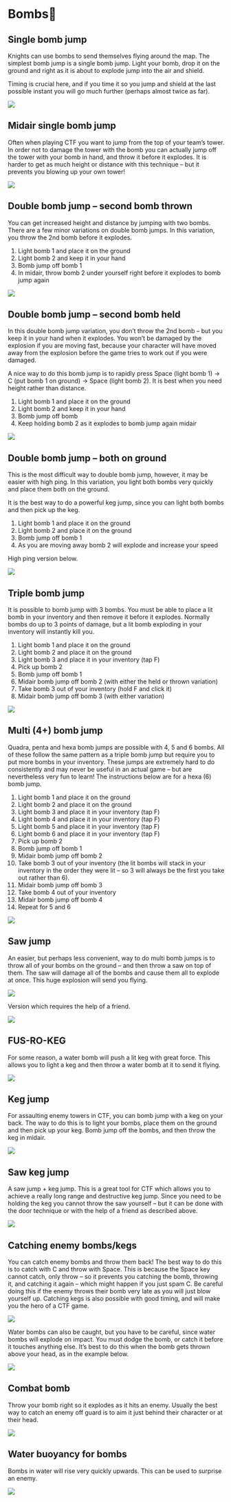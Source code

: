 # Bombs

## Single bomb jump

Knights can use bombs to send themselves flying around the map. The simplest bomb jump is a single bomb jump. Light your bomb, drop it on the ground and right as it is about to explode jump into the air and shield.

Timing is crucial here, and if you time it so you jump and shield at the last possible instant you will go much further (perhaps almost twice as far).

![](http://i.giphy.com/26gsu4RIXx4bXEIIo.gif)

## Midair single bomb jump

Often when playing CTF you want to jump from the top of your team's tower. In order not to damage the tower with the bomb you can actually jump off the tower with your bomb in hand, and throw it before it explodes. It is harder to get as much height or distance with this technique – but it prevents you blowing up your own tower!

![](http://i.giphy.com/l0Ex5lHVRNvB9F9ks.gif)

## Double bomb jump – second bomb thrown

You can get increased height and distance by jumping with two bombs.
There are a few minor variations on double bomb jumps. In this variation, you throw the 2nd bomb before it explodes.

1. Light bomb 1 and place it on the ground
2. Light bomb 2 and keep it in your hand
3. Bomb jump off bomb 1
4. In midair, throw bomb 2 under yourself right before it explodes to bomb jump again

![](http://i.giphy.com/l0ExmSDaZzsRL2lwI.gif)

## Double bomb jump – second bomb held

In this double bomb jump variation, you don't throw the 2nd bomb – but you keep it in your hand when it explodes. You won't be damaged by the explosion if you are moving fast, because your character will have moved away from the explosion before the game tries to work out if you were damaged.

A nice way to do this bomb jump is to rapidly press Space (light bomb 1) → C (put bomb 1 on ground) → Space (light bomb 2). It is best when you need height rather than distance.

1. Light bomb 1 and place it on the ground
2. Light bomb 2 and keep it in your hand
3. Bomb jump off bomb
4. Keep holding bomb 2 as it explodes to bomb jump again midair

![](http://i.giphy.com/26gsoWS9sMXauPrEs.gif)

## Double bomb jump – both on ground

This is the most difficult way to double bomb jump, however, it may be easier with high ping. In this variation, you light both bombs very quickly and place them both on the ground.

It is the best way to do a powerful keg jump, since you can light both bombs and then pick up the keg.

1. Light bomb 1 and place it on the ground
2. Light bomb 2 and place it on the ground
3. Bomb jump off bomb 1
4. As you are moving away bomb 2 will explode and increase your speed

High ping version below.

![](http://i.giphy.com/26gscJj0ZxbBoX7vq.gif)

## Triple bomb jump

It is possible to bomb jump with 3 bombs. You must be able to place a lit bomb in your inventory and then remove it before it explodes. Normally bombs do up to 3 points of damage, but a lit bomb exploding in your inventory will instantly kill you.


1. Light bomb 1 and place it on the ground
2. Light bomb 2 and place it on the ground
3. Light bomb 3 and place it in your inventory (tap F)
4. Pick up bomb 2
5. Bomb jump off bomb 1
6. Midair bomb jump off bomb 2 (with either the held or thrown variation)
7. Take bomb 3 out of your inventory (hold F and click it)
8. Midair bomb jump off bomb 3 (with either variation)

![](http://i.giphy.com/l0ExfJOwBWcLV0OiI.gif)

## Multi (4+) bomb jump

Quadra, penta and hexa bomb jumps are possible with 4, 5 and 6 bombs. All of these follow the same pattern as a triple bomb jump but require you to put more bombs in your inventory. These jumps are extremely hard to do consistently and may never be useful in an actual game – but are nevertheless very fun to learn! The instructions below are for a hexa (6) bomb jump.


1. Light bomb 1 and place it on the ground
2. Light bomb 2 and place it on the ground
3. Light bomb 3 and place it in your inventory (tap F)
4. Light bomb 4 and place it in your inventory (tap F)
5. Light bomb 5 and place it in your inventory (tap F)
6. Light bomb 6 and place it in your inventory (tap F)
7. Pick up bomb 2
8. Bomb jump off bomb 1
9. Midair bomb jump off bomb 2
10. Take bomb 3 out of your inventory (the lit bombs will stack in your inventory in the order they were lit – so 3 will always be the first you take out rather than 6).
11. Midair bomb jump off bomb 3
12. Take bomb 4 out of your inventory
13. Midair bomb jump off bomb 4
14. Repeat for 5 and 6

![](http://i.giphy.com/l0Exr0R1nAq9RmEXm.gif)

## Saw jump

An easier, but perhaps less convenient, way to do multi bomb jumps is to throw all of your bombs on the ground – and then throw a saw on top of them. The saw will damage all of the bombs and cause them all to explode at once. This huge explosion will send you flying.

![](http://i.giphy.com/l0Ex9yWKG6kIHwxOM.gif)

Version which requires the help of a friend.

![](http://i.giphy.com/26xBKe9IF33SWHq3m.gif)

## FUS-RO-KEG

For some reason, a water bomb will push a lit keg with great force. This allows you to light a keg and then throw a water bomb at it to send it flying.

![](http://i.giphy.com/26gskcZucDswQc728.gif)

## Keg jump

For assaulting enemy towers in CTF, you can bomb jump with a keg on your back. The way to do this is to light your bombs, place them on the ground and then pick up your keg. Bomb jump off the bombs, and then throw the keg in midair.

![](http://i.giphy.com/26gsiD1XfGwJEyFaw.gif)

## Saw keg jump

A saw jump + keg jump. This is a great tool for CTF which allows you to achieve a really long range and destructive keg jump. Since you need to be holding the keg you cannot throw the saw yourself – but it can be done with the door technique or with the help of a friend as described above.

![](http://i.giphy.com/26xBNmaO9vcdNo2QM.gif)

## Catching enemy bombs/kegs

You can catch enemy bombs and throw them back! The best way to do this is to catch with C and throw with Space. This is because the Space key cannot catch, only throw – so it prevents you catching the bomb, throwing it, and catching it again – which might happen if you just spam C.
Be careful doing this if the enemy throws their bomb very late as you will just blow yourself up.
Catching kegs is also possible with good timing, and will make you the hero of a CTF game.

![](http://i.giphy.com/l3q2NiE8lQrk2F2AE.gif)

Water bombs can also be caught, but you have to be careful, since water bombs will explode on impact. You must dodge the bomb, or catch it before it touches anything else. It's best to do this when the bomb gets thrown above your head, as in the example below. 

![](http://i.giphy.com/l0Ex75oS6lMiX4Kis.gif)

## Combat bomb

Throw your bomb right so it explodes as it hits an enemy. Usually the best way to catch an enemy off guard is to aim it just behind their character or at their head.

![](http://i.giphy.com/l3q2MRaVJfRXPgH9m.gif)

## Water buoyancy for bombs

Bombs in water will rise very quickly upwards. This can be used to surprise an enemy.

![](http://i.giphy.com/l3q2ObEcFViv5n7BS.gif)

